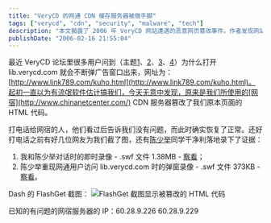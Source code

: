 ```yaml
---
title: "VeryCD 的网通 CDN 缓存服务器被做手脚"
tags: ["verycd", "cdn", "security", "malware", "tech"]
description: "本文揭露了 2006 年 VeryCD 网站遭遇的恶意网页篡改事件。作者发现网站使用的网宿 CDN 服务器在用户访问 lib.verycd.com 时，私自修改了原始 HTML 代码，插入弹窗广告代码，导致用户不断收到指向 link789.com 的广告弹窗。文章提供了用户反馈、聊天记录和 FlashGet 截图等证据，并列出了被确认有问题的网宿服务器 IP 地址。这一事件揭示了当时中国互联网基础设施提供商可能存在的不当行为，体现了早期中国互联网发展中的诚信问题。"
publishDate: "2006-02-16 21:55:04"
---
```


最近 VeryCD 论坛里很多用户问到（主题[1](http://board.verycd.com/t286676.html)、[2](http://board.verycd.com/t294103.html)、[3](http://board.verycd.com/t286133.html)、[4](http://board.verycd.com/t294602.html)）为什么打开 lib.verycd.com 就会不断弹广告窗口出来，网址为：[http://www.link789.com/kuho.html](http://www.link789.com/kuho.html)。起初一直以为有流氓软件估计搞我们，今天无意中发现，原来是我们所使用的[网宿](http://www.chinanetcenter.com/) CDN 服务器篡改了我们原本页面的 HTML 代码。

打电话给网宿的人，他们看过后告诉我们没有问题，而此时确实恢复了正常。还好打电话之前有好几位网友为我们截了图，还有[陈少举](http://www.vnnfans.org/)同学干净利落地录下了证据：

1. 我和陈少举对话时的即时录像 - .swf 文件 1.38MB - [察看](http://files.xdanger.com/verycd/cnc.popupwindow.record1.swf)；
2. 陈少举重现网通用户访问 lib.verycd.com 时的弹窗录像 - .swf 文件 373KB - [察看](http://files.xdanger.com/verycd/cnc.popupwindow.record2.swf)。

Dash 的 FlashGet 截图：
![FlashGet 截图显示被篡改的 HTML 代码](http://static.flickr.com/36/100427084_d3b9d3e164_d.jpg)

已知的有问题的网宿服务器的 IP：60.28.9.226 60.28.9.229
